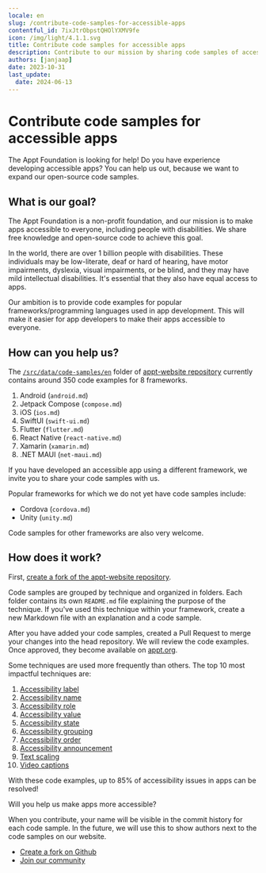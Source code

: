 ```yaml
---
locale: en
slug: /contribute-code-samples-for-accessible-apps
contentful_id: 7ixJtrObpstQHOlYXMV9fe
icon: /img/light/4.1.1.svg
title: Contribute code samples for accessible apps
description: Contribute to our mission by sharing code samples of accessible apps.
authors: [janjaap]
date: 2023-10-31
last_update:
  date: 2024-06-13
---
```


# Contribute code samples for accessible apps

The Appt Foundation is looking for help! Do you have experience developing accessible apps? You can help us out, because we want to expand our open-source code samples.

## What is our goal?

The Appt Foundation is a non-profit foundation, and our mission is to make apps accessible to everyone, including people with disabilities. We share free knowledge and open-source code to achieve this goal.

In the world, there are over 1 billion people with disabilities. These individuals may be low-literate, deaf or hard of hearing, have motor impairments, dyslexia, visual impairments, or be blind, and they may have mild intellectual disabilities. It's essential that they also have equal access to apps.

Our ambition is to provide code examples for popular frameworks/programming languages used in app development. This will make it easier for app developers to make their apps accessible to everyone.

## How can you help us?

The [`/src/data/code-samples/en`](https://github.com/appt-org/appt-website/tree/develop/src/data/code-samples/en) folder of [appt-website repository](https://github.com/appt-org/appt-website) currently contains around 350 code examples for 8 frameworks.

1. Android (`android.md`)
2. Jetpack Compose (`compose.md`)
3. iOS (`ios.md`)
4. SwiftUI (`swift-ui.md`)
5. Flutter (`flutter.md`)
6. React Native (`react-native.md`)
7. Xamarin (`xamarin.md`)
8. .NET MAUI (`net-maui.md`)

If you have developed an accessible app using a different framework, we invite you to share your code samples with us.

Popular frameworks for which we do not yet have code samples include:

- Cordova (`cordova.md`)
- Unity (`unity.md`)

Code samples for other frameworks are also very welcome.

## How does it work?

First, [create a fork of the appt-website repository](https://github.com/appt-org/appt-website/fork).

Code samples are grouped by technique and organized in folders. Each folder contains its own `README.md` file explaining the purpose of the technique. If you've used this technique within your framework, create a new Markdown file with an explanation and a code sample.

After you have added your code samples, created a Pull Request to merge your changes into the head repository. We will review the code examples. Once approved, they become available on [appt.org](https://appt.org).

Some techniques are used more frequently than others. The top 10 most impactful techniques are:

1. [Accessibility label](https://github.com/appt-org/appt-website/tree/develop/src/data/code-samples/en/accessibility-label)
2. [Accessibility name](https://github.com/appt-org/appt-website/tree/develop/src/data/code-samples/en/accessibility-name)
3. [Accessibility role](https://github.com/appt-org/appt-website/tree/develop/src/data/code-samples/en/accessibility-role)
4. [Accessibility value](https://github.com/appt-org/appt-website/tree/develop/src/data/code-samples/en/accessibility-value)
5. [Accessibility state](https://github.com/appt-org/appt-website/tree/develop/src/data/code-samples/en/accessibility-state)
6. [Accessibility grouping](https://github.com/appt-org/appt-website/tree/develop/src/data/code-samples/en/accessibility-group)
7. [Accessibility order](https://github.com/appt-org/appt-website/tree/develop/src/data/code-samples/en/accessibility-order)
8. [Accessibility announcement](https://github.com/appt-org/appt-website/tree/develop/src/data/code-samples/en/accessibility-announcement)
9. [Text scaling](https://github.com/appt-org/appt-website/tree/develop/src/data/code-samples/en/text-scale)
10. [Video captions](https://github.com/appt-org/appt-website/tree/develop/src/data/code-samples/en/media-captions)

With these code examples, up to 85% of accessibility issues in apps can be resolved!

Will you help us make apps more accessible?

When you contribute, your name will be visible in the commit history for each code sample. In the future, we will use this to show authors next to the code samples on our website.

- [Create a fork on Github](https://github.com/appt-org/appt-website/fork)
- [Join our community](https://appt.li/slack)
